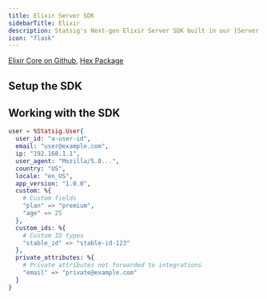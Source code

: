 ```yaml
---
title: Elixir Server SDK
sidebarTitle: Elixir
description: Statsig's Next-gen Elixir Server SDK built in our [Server Core](/server-core) framework
icon: "flask"
---
```




<Callout icon="github">
<a href="https://github.com/statsig-io/statsig-server-core/tree/main/statsig-elixir" target="_blank" rel="noreferrer">Elixir Core on Github</a>, 
<a href="https://hex.pm/packages/statsig" target="_blank" rel="noreferrer">Hex Package</a>
</Callout>

## Setup the SDK

<Steps>
<Step title="Install the SDK">
<Installation/>
<installation/>
</Step>
<Step title="Initialize the SDK">
<Initialization/>
<initialization/>
<Initialization2/>


</Step>
</Steps>

## Working with the SDK

<CheckGateIntro/>
<checkGate/>

<GetDynamicConfigIntro/>
<getConfig/>

<GetExperimentIntro/>
<getExperiment/>

<GetFeatureGateIntro/>
<getFeatureGate/>

<GetPromptIntro/>
<getPrompt/>

<GetPromptSetIntro/>
<getPromptSet/>

<ParamStoresIntro/>
<paramStores/>

<LogEventIntro/>
<logEvent/>

<ForwardLogLineEventIntro/>
<forwardLogLineEvent/>

<SharedInstanceIntro/>
<sharedInstance/>

<StatsigUserIntro/>

```elixir
user = %Statsig.User{
  user_id: "a-user-id",
  email: "user@example.com",
  ip: "192.168.1.1",
  user_agent: "Mozilla/5.0...",
  country: "US",
  locale: "en_US",
  app_version: "1.0.0",
  custom: %{
    # Custom fields
    "plan" => "premium",
    "age" => 25
  },
  custom_ids: %{
    # Custom ID types
    "stable_id" => "stable-id-123"
  },
  private_attributes: %{
    # Private attributes not forwarded to integrations
    "email" => "private@example.com"
  }
}
```

<StatsigOptionsIntro/>
<statsigOptions/>

<ShutdownIntro/>
<shutdown/>

<ClientInitResponseIntro/>
<clientInitResponse/>

<PersistentStorageIntro/>
<persistentStorage/>

<DataStoreIntro/>
<dataStore/>

<OutputLoggerIntro/>
<outputLogger/>

<ObservabilityClientIntro/>
<observabilityClient/>

<faqs/>
